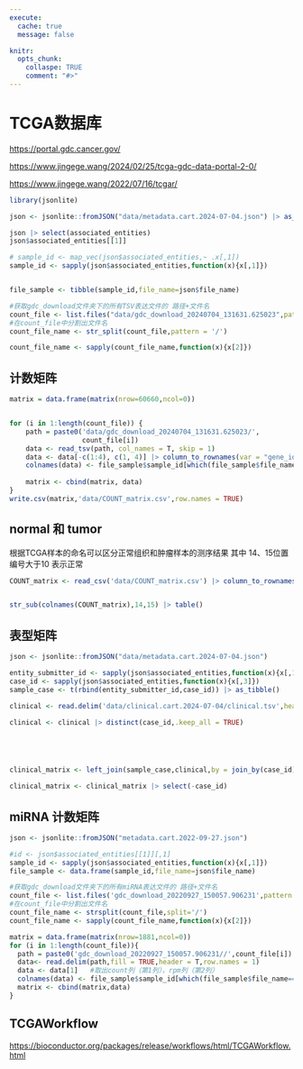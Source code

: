 ```yaml
---
execute: 
  cache: true
  message: false

knitr: 
  opts_chunk: 
    collaspe: TRUE
    comment: "#>"
---
```


# TCGA数据库

<https://portal.gdc.cancer.gov/>

<https://www.jingege.wang/2024/02/25/tcga-gdc-data-portal-2-0/>

<https://www.jingege.wang/2022/07/16/tcgar/>

```r
library(jsonlite)

json <- jsonlite::fromJSON("data/metadata.cart.2024-07-04.json") |> as_tibble()

json |> select(associated_entities)
json$associated_entities[[1]]

# sample_id <- map_vec(json$associated_entities,~ .x[,1])
sample_id <- sapply(json$associated_entities,function(x){x[,1]})


file_sample <- tibble(sample_id,file_name=json$file_name) 

```


```r
#获取gdc_download文件夹下的所有TSV表达文件的 路径+文件名
count_file <- list.files("data/gdc_download_20240704_131631.625023",pattern = "*.tsv",recursive = TRUE)
#在count_file中分割出文件名
count_file_name <- str_split(count_file,pattern = '/') 

count_file_name <- sapply(count_file_name,function(x){x[2]})

```


## 计数矩阵

```r
matrix = data.frame(matrix(nrow=60660,ncol=0))


for (i in 1:length(count_file)) {
    path = paste0('data/gdc_download_20240704_131631.625023/',
                  count_file[i])
    data <- read_tsv(path, col_names = T, skip = 1)
    data <- data[-c(1:4), c(1, 4)] |> column_to_rownames(var = "gene_id")  #取出ESEMBL_id列1 和 unstranded列 4，即count数据，对应其它数据，第2列为gene symbol
    colnames(data) <- file_sample$sample_id[which(file_sample$file_name == count_file_name[i])]
    
    matrix <- cbind(matrix, data)
}
write.csv(matrix,'data/COUNT_matrix.csv',row.names = TRUE)
```

## normal 和 tumor

 
 根据TCGA样本的命名可以区分正常组织和肿瘤样本的测序结果 其中 14、15位置编号大于10 表示正常

```r
COUNT_matrix <- read_csv('data/COUNT_matrix.csv') |> column_to_rownames(var = "...1")


str_sub(colnames(COUNT_matrix),14,15) |> table()
```

## 表型矩阵

```r
json <- jsonlite::fromJSON("data/metadata.cart.2024-07-04.json")

entity_submitter_id <- sapply(json$associated_entities,function(x){x[,1]})
case_id <- sapply(json$associated_entities,function(x){x[,3]})
sample_case <- t(rbind(entity_submitter_id,case_id)) |> as_tibble()

clinical <- read.delim('data/clinical.cart.2024-07-04/clinical.tsv',header = T)

clinical <- clinical |> distinct(case_id,.keep_all = TRUE)





clinical_matrix <- left_join(sample_case,clinical,by = join_by(case_id))

clinical_matrix <- clinical_matrix |> select(-case_id)
```




## miRNA 计数矩阵

```r
json <- jsonlite::fromJSON("metadata.cart.2022-09-27.json")

#id <- json$associated_entities[[1]][,1]
sample_id <- sapply(json$associated_entities,function(x){x[,1]})
file_sample <- data.frame(sample_id,file_name=json$file_name)  

#获取gdc_download文件夹下的所有miRNA表达文件的 路径+文件名
count_file <- list.files('gdc_download_20220927_150057.906231',pattern = '*quantification.txt',recursive = TRUE)
#在count_file中分割出文件名
count_file_name <- strsplit(count_file,split='/')
count_file_name <- sapply(count_file_name,function(x){x[2]})

matrix = data.frame(matrix(nrow=1881,ncol=0))
for (i in 1:length(count_file)){
  path = paste0('gdc_download_20220927_150057.906231//',count_file[i])
  data<- read.delim(path,fill = TRUE,header = T,row.names = 1)
  data <- data[1]   #取出count列（第1列），rpm列（第2列）
  colnames(data) <- file_sample$sample_id[which(file_sample$file_name==count_file_name[i])]
  matrix <- cbind(matrix,data)
}
```

## TCGAWorkflow

<https://bioconductor.org/packages/release/workflows/html/TCGAWorkflow.html>

